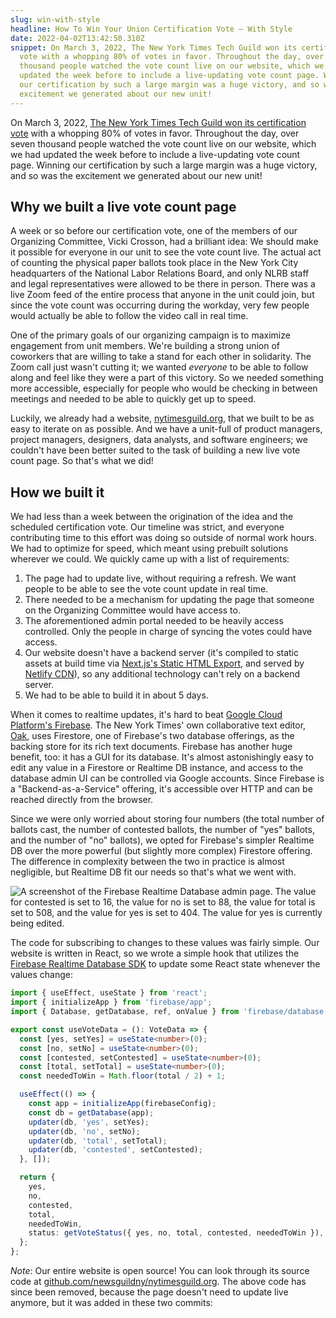 ```yaml
---
slug: win-with-style
headline: How To Win Your Union Certification Vote — With Style
date: 2022-04-02T13:42:50.310Z
snippet: On March 3, 2022, The New York Times Tech Guild won its certification
  vote with a whopping 80% of votes in favor. Throughout the day, over seven
  thousand people watched the vote count live on our website, which we had
  updated the week before to include a live-updating vote count page. Winning
  our certification by such a large margin was a huge victory, and so was the
  excitement we generated about our new unit!
---
```

On March 3, 2022, [The New York Times Tech Guild won its certification vote](https://nytimesguild.org/tech-vote-count) with a whopping 80% of votes in favor. Throughout the day, over seven thousand people watched the vote count live on our website, which we had updated the week before to include a live-updating vote count page. Winning our certification by such a large margin was a huge victory, and so was the excitement we generated about our new unit!

## Why we built a live vote count page

A week or so before our certification vote, one of the members of our Organizing Committee, Vicki Crosson, had a brilliant idea: We should make it possible for everyone in our unit to see the vote count live. The actual act of counting the physical paper ballots took place in the New York City headquarters of the National Labor Relations Board, and only NLRB staff and legal representatives were allowed to be there in person. There was a live Zoom feed of the entire process that anyone in the unit could join, but since the vote count was occurring during the workday, very few people would actually be able to follow the video call in real time.

One of the primary goals of our organizing campaign is to maximize engagement from unit members. We're building a strong union of coworkers that are willing to take a stand for each other in solidarity. The Zoom call just wasn't cutting it; we wanted *everyone* to be able to follow along and feel like they were a part of this victory. So we needed something more accessible, especially for people who would be checking in between meetings and needed to be able to quickly get up to speed.

Luckily, we already had a website, [nytimesguild.org](https://nytimesguild.org/), that we built to be as easy to iterate on as possible. And we have a unit-full of product managers, project managers, designers, data analysts, and software engineers; we couldn't have been better suited to the task of building a new live vote count page. So that's what we did!

## How we built it

We had less than a week between the origination of the idea and the scheduled certification vote. Our timeline was strict, and everyone contributing time to this effort was doing so outside of normal work hours. We had to optimize for speed, which meant using prebuilt solutions wherever we could. We quickly came up with a list of requirements:

1. The page had to update live, without requiring a refresh. We want people to be able to see the vote count update in real time.
2. There needed to be a mechanism for updating the page that someone on the Organizing Committee would have access to.
3. The aforementioned admin portal needed to be heavily access controlled. Only the people in charge of syncing the votes could have access.
4. Our website doesn't have a backend server (it's compiled to static assets at build time via [Next.js's Static HTML Export](https://nextjs.org/docs/advanced-features/static-html-export), and served by [Netlify CDN](https://www.netlify.com)), so any additional technology can't rely on a backend server.
5. We had to be able to build it in about 5 days.

When it comes to realtime updates, it's hard to beat [Google Cloud Platform's Firebase](https://firebase.google.com/). The New York Times' own collaborative text editor, [Oak](https://open.nytimes.com/building-a-text-editor-for-a-digital-first-newsroom-f1cb8367fc21), uses Firestore, one of Firebase's two database offerings, as the backing store for its rich text documents. Firebase has another huge benefit, too: it has a GUI for its database. It's almost astonishingly easy to edit any value in a Firestore or Realtime DB instance, and access to the database admin UI can be controlled via Google accounts. Since Firebase is a "Backend-as-a-Service" offering, it's accessible over HTTP and can be reached directly from the browser.

Since we were only worried about storing four numbers (the total number of ballots cast, the number of contested ballots, the number of "yes" ballots, and the number of "no" ballots), we opted for Firebase's simpler Realtime DB over the more powerful (but slightly more complex) Firestore offering. The difference in complexity between the two in practice is almost negligible, but Realtime DB fit our needs so that's what we went with.

![A screenshot of the Firebase Realtime Database admin page. The value for contested is set to 16, the value for no is set to 88, the value for total is set to 508, and the value for yes is set to 404. The value for yes is currently being edited.](/images/screen-shot-2022-04-02-at-1.44.26-pm.png "A screenshot of the Firebase Realtime Database admin page.")

The code for subscribing to changes to these values was fairly simple. Our website is written in React, so we wrote a simple hook that utilizes the [Firebase Realtime Database SDK](https://firebase.google.com/docs/database/web/start) to update some React state whenever the values change:

```typescript
import { useEffect, useState } from 'react';
import { initializeApp } from 'firebase/app';
import { Database, getDatabase, ref, onValue } from 'firebase/database';

export const useVoteData = (): VoteData => {
  const [yes, setYes] = useState<number>(0);
  const [no, setNo] = useState<number>(0);
  const [contested, setContested] = useState<number>(0);
  const [total, setTotal] = useState<number>(0);
  const neededToWin = Math.floor(total / 2) + 1;

  useEffect(() => {
    const app = initializeApp(firebaseConfig);
    const db = getDatabase(app);
    updater(db, 'yes', setYes);
    updater(db, 'no', setNo);
    updater(db, 'total', setTotal);
    updater(db, 'contested', setContested);
  }, []);

  return {
    yes,
    no,
    contested,
    total,
    neededToWin,
    status: getVoteStatus({ yes, no, total, contested, neededToWin }),
  };
};
```

*Note*: Our entire website is open source! You can look through its source code at [github.com/newsguildny/nytimesguild.org](https://github.com/newsguildny/nytimesguild.org). The above code has since been removed, because the page doesn't need to update live anymore, but it was added in these two commits: